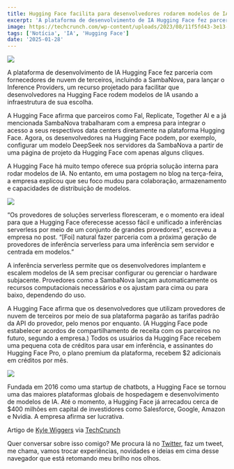 ```yaml
---
title: Hugging Face facilita para desenvolvedores rodarem modelos de IA em nuvens de terceiros
excerpt: 'A plataforma de desenvolvimento de IA Hugging Face fez parceria com fornecedores de nuvem de terceiros, incluindo a SambaNova, para lançar o Inference Providers ...'
image: https://techcrunch.com/wp-content/uploads/2023/08/11f5fd43-3e13-4313-a003-9d36a81e3fde.png?resize=1200,602
tags: ['Notícia', 'IA', 'Hugging Face']
date: '2025-01-28'
---
```


![](https://techcrunch.com/wp-content/uploads/2023/08/11f5fd43-3e13-4313-a003-9d36a81e3fde.png?resize=1200,602)

A plataforma de desenvolvimento de IA Hugging Face fez parceria com fornecedores de nuvem de terceiros, incluindo a SambaNova, para lançar o Inference Providers, um recurso projetado para facilitar que desenvolvedores na Hugging Face rodem modelos de IA usando a infraestrutura de sua escolha.

A Hugging Face afirma que parceiros como Fal, Replicate, Together AI e a já mencionada SambaNova trabalharam com a empresa para integrar o acesso a seus respectivos data centers diretamente na plataforma Hugging Face. Agora, os desenvolvedores na Hugging Face podem, por exemplo, configurar um modelo DeepSeek nos servidores da SambaNova a partir de uma página de projeto da Hugging Face com apenas alguns cliques.

A Hugging Face há muito tempo oferece sua própria solução interna para rodar modelos de IA. No entanto, em uma postagem no blog na terça-feira, a empresa explicou que seu foco mudou para colaboração, armazenamento e capacidades de distribuição de modelos.

![](https://techcrunch.com/wp-content/uploads/2025/01/ezgif-13c21e0d12b8a.gif?w=680)

“Os provedores de soluções serverless floresceram, e o momento era ideal para que a Hugging Face oferecesse acesso fácil e unificado a inferências serverless por meio de um conjunto de grandes provedores”, escreveu a empresa no post. “[Foi] natural fazer parceria com a próxima geração de provedores de inferência serverless para uma inferência sem servidor e centrada em modelos.”

A inferência serverless permite que os desenvolvedores implantem e escalem modelos de IA sem precisar configurar ou gerenciar o hardware subjacente. Provedores como a SambaNova lançam automaticamente os recursos computacionais necessários e os ajustam para cima ou para baixo, dependendo do uso.

A Hugging Face afirma que os desenvolvedores que utilizam provedores de nuvem de terceiros por meio de sua plataforma pagarão as tarifas padrão da API do provedor, pelo menos por enquanto. (A Hugging Face pode estabelecer acordos de compartilhamento de receita com os parceiros no futuro, segundo a empresa.) Todos os usuários da Hugging Face recebem uma pequena cota de créditos para usar em inferência, e assinantes do Hugging Face Pro, o plano premium da plataforma, recebem $2 adicionais em créditos por mês.

![](https://techcrunch.com/wp-content/uploads/2025/01/user-settings.png?resize=668,253)

Fundada em 2016 como uma startup de chatbots, a Hugging Face se tornou uma das maiores plataformas globais de hospedagem e desenvolvimento de modelos de IA. Até o momento, a Hugging Face já arrecadou cerca de $400 milhões em capital de investidores como Salesforce, Google, Amazon e Nvidia. A empresa afirma ser lucrativa.

Artigo de [Kyle Wiggers](https://techcrunch.com/author/kyle-wiggers/) via [TechCrunch](https://techcrunch.com/2025/01/28/hugging-face-makes-it-easier-for-devs-to-run-ai-models-on-third-party-clouds/)

Quer conversar sobre isso comigo? Me procura lá no [Twitter](https://twitter.com/Yagasaki7K), faz um tweet, me chama,
vamos trocar experiências, novidades e ideias em cima desse navegador que está retomando meu brilho nos olhos.
